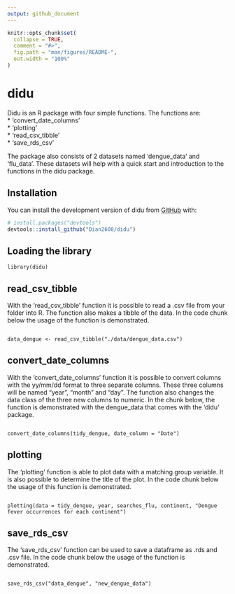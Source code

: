 ```yaml
---
output: github_document
---
```


<!-- README.md is generated from README.Rmd. Please edit that file -->

```r
knitr::opts_chunk$set(
  collapse = TRUE,
  comment = "#>",
  fig.path = "man/figures/README-",
  out.width = "100%"
)
```

# didu

<!-- badges: start -->
<!-- badges: end -->

Didu is an R package with four simple functions. The functions are: <br>
* 'convert_date_columns' <br>
* 'plotting' <br>
* 'read_csv_tibble' <br>
* 'save_rds_csv' <br>

The package also consists of 2 datasets named 'dengue_data' and 'flu_data'. These datasets will help with a quick start and introduction to the functions in the didu package.   

## Installation

You can install the development version of didu from [GitHub](https://github.com/) with:

``` r
# install.packages("devtools")
devtools::install_github("Dian2608/didu")
```

## Loading the library

```
library(didu)
```

## read_csv_tibble
With the 'read_csv_tibble' function it is possible to read a .csv file from your folder into R. The function also makes a tibble of the data. In the code chunk below the usage of the function is demonstrated. 

```

data_dengue <- read_csv_tibble("./data/dengue_data.csv")

```

## convert_date_columns
With the 'convert_date_columns' function it is possible to convert columns with the yy/mm/dd format to three separate columns. These three columns will be named "year", "month" and "day". The function also changes the data class of the three new columns to numeric. In the chunk below, the function is demonstrated with the dengue_data that comes with the 'didu' package. 

```

convert_date_columns(tidy_dengue, date_column = "Date")

```

## plotting
The 'plotting' function is able to plot data with a matching group variable. It is also possible to determine the title of the plot. In the code chunk below the usage of this function is demonstrated.
```

plotting(data = tidy_dengue, year, searches_flu, continent, "Dengue fever occurrences for each continent")

```

## save_rds_csv
The 'save_rds_csv' function can be used to save a dataframe as .rds and .csv file. In the code chunk below the usage of the function is demonstrated. 
```

save_rds_csv("data_dengue", "new_dengue_data")

```
